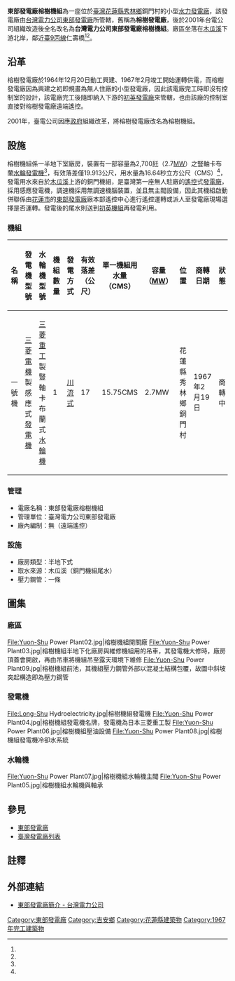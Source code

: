 {{Infobox power station 
| name               = 東部發電廠榕樹機組<br>（榕樹發電廠）
| official_name      = 臺灣電力公司東部發電廠榕樹機組
| image              = Yuon-Shu Power Plant01.jpg
| image_size         = 300px
| image_caption      = 榕樹機組大門及門牌
| image_alt          = 
| location_map       = Taiwan
| location_map_width = 
| location_map_text  = 
| lat_d     = 23
| lat_m     = 57
| lat_s     = 28
| lat_NS    = N
| long_d    = 121
| long_m    = 30
| long_s    = 27
| long_EW   = E
| coordinates_type   = type:landmark
| coordinates_display= inline,title
| coordinates_ref    = 
| country            = {{ROC-TW}}
| locale             = [[花蓮縣|花蓮縣]][[秀林鄉|秀林鄉]]銅門村
| status             = O
| construction_began = 1965年
| commissioned       = 1967年
| licence_expires    = 
| decommissioned     = 
| cost               = [[新臺幣|新臺幣]]三千多萬元
| owner              = [[臺灣電力公司|臺灣電力公司]]
| operator           = [[臺灣電力公司|臺灣電力公司]][[東部發電廠|東部發電廠]]
| developer          = [[臺灣電力公司|臺灣電力公司]]
| constructor        = [[臺灣電力公司|臺灣電力公司]]
| generate_electricity_type       = [[川流式水力發電|川流式水力發電]]
| water_intake_from               = 銅門機組尾水
| hydroelectricity_generator_type = {{JPN}}[[三菱電機|三菱電機]]製感應式[[發電機|發電機]]1部
| water_turbine_manu_other        = {{JPN}}[[三菱重工|三菱重工]]製豎軸卡布蘭式[[水輪機|水輪機]]1部
| factory_building_type           = 半地下式
| water_penstock                  = 一條，
| water_hard                      = 有效落差19.913公尺<ref name="林炳炎"/>
| water_consumption               = 單部：15.75 CMS
| ps_electrical_capacity          = 2.7MW
| ps_annual_generation            = 每年約1700萬度
}}
'''東部發電廠榕樹機組'''為一座位於[[臺灣|臺灣]][[花蓮縣|花蓮縣]][[秀林鄉|秀林鄉]]銅門村的小型[[水力發電廠|水力發電廠]]，該發電廠由[[台灣電力公司|台灣電力公司]][[東部發電廠|東部發電廠]]所管轄，舊稱為'''榕樹發電廠'''，後於2001年台電公司組織改造後全名改名為'''台灣電力公司東部發電廠榕樹機組'''。廠區坐落在[[木瓜溪|木瓜溪]]下游北岸，鄰近[[臺9線|臺9丙線]]仁壽橋<ref name="東部發電廠簡介"/><ref name="後山電力博物館"/>。

== 沿革 ==
榕樹發電廠於1964年12月20日動工興建、1967年2月竣工開始運轉供電，而榕樹發電廠因為興建之初即規畫為無人住廠的小型發電廠，因此該電廠完工時即沒有控制室的設計，該電廠完工後隨即納入下游的[[初英發電廠|初英發電廠]]來管轄，也由該廠的控制室直接對榕樹發電廠遠端遙控。

2001年，臺電公司因應[[政府|政府]]組織改革，將榕樹發電廠改名為榕樹機組。

== 設施 ==
榕樹機組係一半地下室廠房，裝置有一部容量為2,700瓩（2.7[[MW|MW]]）之豎軸卡布蘭[[水輪發電機|水輪發電機]]<ref name="東部發電廠簡介"/>，有效落差僅19.913公尺，用水量為16.64秒立方公尺（CMS）<ref name="後山電力博物館"/>，發電用水來自於[[木瓜溪|木瓜溪]]上游的銅門機組，是臺灣第一座無人駐廠的[[遙控|遙控]]式[[發電廠|發電廠]]，採用感應發電機，調速機採用無調速機腦裝置，並且無主閥設備，因此其機組啟動併聯係由[[花蓮市|花蓮市]]的[[東部發電廠|東部發電廠]]廠本部遙控中心進行遙控運轉或派人至發電廠現場選擇是否運轉。發電後的尾水則送到[[東部發電廠初英機組|初英機組]]再發電利用。

=== 機組 ===
{| class="wikitable "
! 名稱 !!  發電機型號 !! 水輪機型號 !! 機組數量 !! 發電方式 !! 有效落差（公尺） !! 單一機組用水量（CMS） !! 容量（[[MW|MW]]）!! 位置 !! 商轉日期 !! 狀態 
|- 
| 一號機 || {{JPN}}[[三菱電機|三菱電機]]製感應式[[發電機|發電機]] || {{JPN}}[[三菱重工|三菱重工]]製豎軸卡布蘭式[[水輪機|水輪機]] || 1 || [[川流式發電|川流式]] || 17 || 15.75CMS || 2.7MW || 花蓮縣秀林鄉銅門村 || 1967年2月19日 || 商轉中
|}

=== 管理 ===
* 電廠名稱：東部發電廠榕樹機組
* 管理單位：臺灣電力公司東部發電廠
* 廠內編制：無（遠端遙控）

=== 設施 ===
* 廠房類型：半地下式
* 取水來源：木瓜溪（銅門機組尾水）
* 壓力鋼管：一條

== 圖集 ==
=== 廠區 ===
<gallery>
File:Yuon-Shu Power Plant02.jpg|榕樹機組開關廠
File:Yuon-Shu Power Plant03.jpg|榕樹機組半地下化廠房與維修機組用的吊車，其發電機大修時，廠房頂蓋會開啟，再由吊車將機組吊至露天環境下維修
File:Yuon-Shu Power Plant09.jpg|榕樹機組前池，其機組壓力鋼管外部以混凝土結構包覆，故圖中斜坡突起構造即為壓力鋼管
</gallery>
=== 發電機 ===
<gallery>
File:Long-Shu Hydroelectricity.jpg|榕樹機組發電機
File:Yuon-Shu Power Plant04.jpg|榕樹機組發電機名牌，發電機為日本三菱重工製
File:Yuon-Shu Power Plant06.jpg|榕樹機組壓油設備
File:Yuon-Shu Power Plant08.jpg|榕樹機組發電機冷卻水系統
</gallery>
=== 水輪機 ===
<gallery>
File:Yuon-Shu Power Plant07.jpg|榕樹機組水輪機主閥
File:Yuon-Shu Power Plant05.jpg|榕樹機組水輪機與軸承
</gallery>
== 參見 ==
{{commons category|Yuonshu Hydropower Plant}}
*[[東部發電廠|東部發電廠]]
*[[臺灣發電廠列表|臺灣發電廠列表]]

== 註釋 ==
{{Reflist| refs=

<ref name="東部發電廠簡介">{{cite web|language=zh-tw|url=http://www.taipower.com.tw/content/about/..%5C..%5CUpFile%5CPowerDevFile%5Cd225.pdf|title=東部發電廠簡介|author=|publisher=台灣電力公司|date=|accessdate=2013-06-24|deadurl=yes|archiveurl=https://web.archive.org/web/20140203144610/http://www.taipower.com.tw/UpFile/PowerDevFile/d225.pdf|archivedate=2014-02-03}}</ref>

<ref name="後山電力博物館">{{cite web|language=zh-tw|url=http://info.taipower.com.tw/TaipowerWeb//upload/files/28/TP551_04-17.pdf|title=後山電力博物館－獨具風格的東部發電廠|author=劉智淵|publisher=台灣電力公司|date=2008-11（台電月刊第551期）|accessdate=2013-06-24|deadurl=yes|archiveurl=https://web.archive.org/web/20131224100102/http://info.taipower.com.tw/TaipowerWeb//upload/files/28/TP551_04-17.pdf|archivedate=2013-12-24}}</ref>

<ref name="林炳炎">{{cite web|language=zh-tw|url=http://pylin.kaishao.idv.tw/?p=1301|title=初音、溪口、榕樹3發電所の見学|author=林炳炎|publisher=|date=|accessdate=2014-01-18|archive-date=2021-11-07|archive-url=https://web.archive.org/web/20211107173147/https://pylin.kaishao.idv.tw/?p=1301|dead-url=no}}</ref>

}}

==外部連結==
*[https://web.archive.org/web/20140203144610/http://www.taipower.com.tw/UpFile/PowerDevFile/d225.pdf 東部發電廠簡介 - 台灣電力公司]

{{東部發電廠}}
{{台灣發電廠}}


[[Category:東部發電廠|Category:東部發電廠]]
[[Category:吉安鄉|Category:吉安鄉]]
[[Category:花蓮縣建築物|Category:花蓮縣建築物]]

[[Category:1967年完工建築物|Category:1967年完工建築物]]